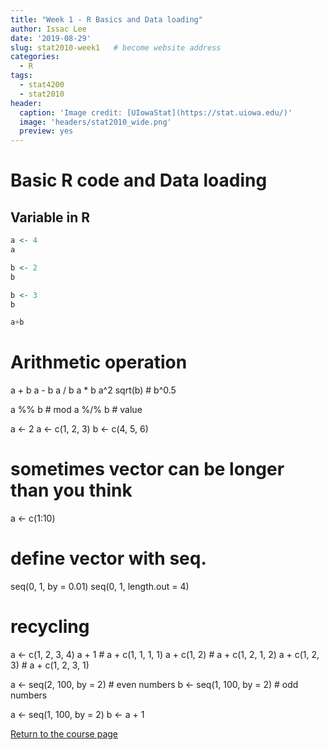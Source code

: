 ```yaml
---
title: "Week 1 - R Basics and Data loading"
author: Issac Lee
date: '2019-08-29'
slug: stat2010-week1   # become website address
categories:
  - R
tags:
  - stat4200
  - stat2010
header:
  caption: 'Image credit: [UIowaStat](https://stat.uiowa.edu/)'
  image: 'headers/stat2010_wide.png'
  preview: yes
---
```


# Basic R code and Data loading


## Variable in R


```r
a <- 4
a
```

```r
b <- 2
b
```

```r
b <- 3
b
```

```r
a+b
```

# Arithmetic operation
a + b
a - b
a / b
a * b
a^2
sqrt(b) # b^0.5

a %% b  # mod
a %/% b # value

a <- 2
a <- c(1, 2, 3)
b <- c(4, 5, 6)

# sometimes vector can be longer than you think
a <- c(1:10)

# define vector with seq.
seq(0, 1, by = 0.01)
seq(0, 1, length.out = 4)


# recycling 
a <- c(1, 2, 3, 4)
a + 1          # a + c(1, 1, 1, 1)
a + c(1, 2)    # a + c(1, 2, 1, 2)
a + c(1, 2, 3) # a + c(1, 2, 3, 1) 


a <- seq(2, 100, by = 2) # even numbers
b <- seq(1, 100, by = 2) # odd numbers

a <- seq(1, 100, by = 2)
b <- a + 1

<a href="https://theissaclee.com/post/stat2010/" target="_self">Return to the course page</a>

